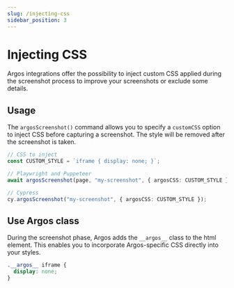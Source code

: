 ```yaml
---
slug: /injecting-css
sidebar_position: 3
---
```


# Injecting CSS

Argos integrations offer the possibility to inject custom CSS applied during the screenshot process to improve your screenshots or exclude some details.

## Usage

The `argosScreenshot()` command allows you to specify a `customCSS` option to inject CSS before capturing a screenshot. The style will be removed after the screenshot is taken.

```ts
// CSS to inject
const CUSTOM_STYLE = `iframe { display: none; }`;

// Playwright and Puppeteer
await argosScreenshot(page, "my-screenshot", { argosCSS: CUSTOM_STYLE });

// Cypress
cy.argosScreenshot("my-screenshot", { argosCSS: CUSTOM_STYLE });
```

## Use Argos class

During the screenshot phase, Argos adds the `__argos__` class to the html element. This enables you to incorporate Argos-specific CSS directly into your styles.

```css
.__argos__ iframe {
  display: none;
}
```
